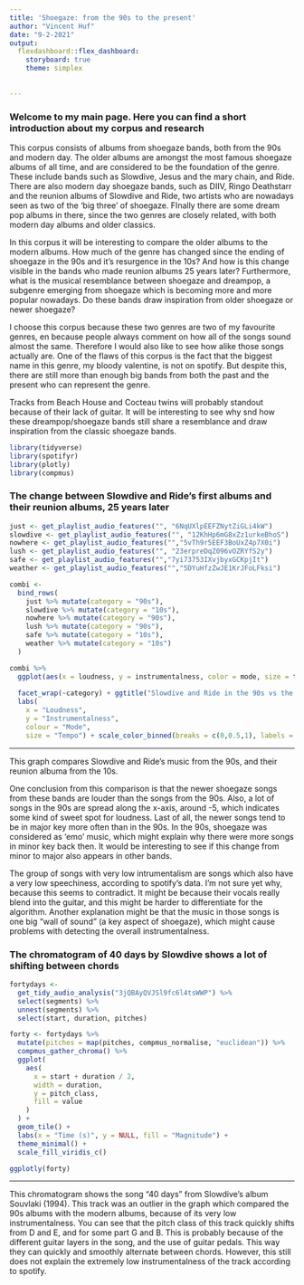 ```yaml
---
title: 'Shoegaze: from the 90s to the present'
author: "Vincent Huf"
date: "9-2-2021"
output: 
  flexdashboard::flex_dashboard:
    storyboard: true
    theme: simplex
  
    
---
```

### Welcome to my main page. Here you can find a short introduction about my corpus and research

This corpus consists of albums from shoegaze bands, both from the 90s and modern day. The older albums are amongst the most famous shoegaze albums of all time, and are considered to be the foundation of the genre. These include bands such as Slowdive, Jesus and the mary chain, and Ride. There are also modern day shoegaze bands, such as DIIV, Ringo Deathstarr and the reunion albums of Slowdive and Ride, two artists who are nowadays seen as two of the 'big three' of shoegaze. FInally there are some dream pop albums in there, since the two genres are closely related, with both modern day albums and older classics.

In this corpus it will be interesting to compare the older albums to the modern albums. How much of the genre has changed since the ending of shoegaze in the 90s and it's resurgence in the 10s? And how is this change visible in the bands who made reunion albums 25 years later? Furthermore, what is the musical resemblance between shoegaze and dreampop, a subgenre emerging from shoegaze which is becoming more and more popular nowadays. Do these bands draw inspiration from older shoegaze or newer shoegaze?

I choose this corpus because these two genres are two of my favourite genres, en because people always comment on how all of the songs sound almost the same. Therefore I would also like to see how alike those songs actually are. One of the flaws of this corpus is the fact that the biggest name in this genre, my bloody valentine, is not on spotify. But despite this, there are still more than enough big bands from both the past and the present who can represent the genre. 

Tracks from Beach House and Cocteau twins will probably standout because of their lack of guitar. It will be interesting to see why snd how these dreampop/shoegaze bands still share a resemblance and draw inspiration from the classic shoegaze bands.


```r
library(tidyverse)
library(spotifyr)
library(plotly)
library(compmus)
```
### The change between Slowdive and Ride's first albums and their reunion albums, 25 years later

```r
just <- get_playlist_audio_features("", "6NqUXlpEEFZNytZiGLi4kW")
slowdive <- get_playlist_audio_features("", "12KhHp6mG8xZz1urkeBhoS")
nowhere <- get_playlist_audio_features("","5vTh9r5EEF3BoUxZ4p7X0i")
lush <- get_playlist_audio_features("", "23erpreDqZ096vOZRYfS2y")
safe <- get_playlist_audio_features("","7yi73753IXvjbyxGCKpjIt")
weather <- get_playlist_audio_features("","5DYuHfzZwJE1KrJFoLFksi")

combi <-
  bind_rows(
    just %>% mutate(category = "90s"),
    slowdive %>% mutate(category = "10s"),
    nowhere %>% mutate(category = "90s"),
    lush %>% mutate(category = "90s"),
    safe %>% mutate(category = "10s"),
    weather %>% mutate(category = "10s")
  )
```

```r
combi %>%
  ggplot(aes(x = loudness, y = instrumentalness, color = mode, size = tempo)) + geom_point(alpha = 0.5) + 
  
  facet_wrap(~category) + ggtitle("Slowdive and Ride in the 90s vs the present")+ theme(plot.title = element_text(size = 15))+theme_light() +      
  labs(               
    x = "Loudness",
    y = "Instrumentalness",
    colour = "Mode",
    size = "Tempo") + scale_color_binned(breaks = c(0,0.5,1), labels = c("Minor",0.5,"Major")) + scale_size_continuous() + scale_x_continuous() + scale_y_continuous()
```





***

This graph compares Slowdive and Ride's music from the 90s, and their reunion albuma from the 10s.

One conclusion from this comparison is that the newer shoegaze songs from these bands are louder than the songs from the 90s. Also, a lot of songs in the 90s are spread along the x-axis, around -5, which indicates some kind of sweet spot for loudness. Last of all, the newer songs tend to be in major key more often than in the 90s. In the 90s, shoegaze was considered as 'emo' music, which might explain why there were more songs in minor key back then. It would be interesting to see if this change from minor to major also appears in other bands.

The group of songs with very low intrumentalism are  songs which also have a very low speechiness, according to spotify's data. I'm not sure yet why, because this seems to contradict. It might be because their vocals really blend into the guitar, and this might be harder to differentiate for the algorithm. Another explanation might be that the music in those songs is one big "wall of sound" (a key aspect of shoegaze), which might cause problems with detecting the overall instrumentalness. 

### The chromatogram of 40 days by Slowdive shows a lot of shifting between chords

```r
fortydays <-
  get_tidy_audio_analysis("3jQBAyQVJSl9fc6l4tsWWP") %>%
  select(segments) %>%
  unnest(segments) %>%
  select(start, duration, pitches)
```

```r
forty <- fortydays %>%
  mutate(pitches = map(pitches, compmus_normalise, "euclidean")) %>%
  compmus_gather_chroma() %>% 
  ggplot(
    aes(
      x = start + duration / 2,
      width = duration,
      y = pitch_class,
      fill = value
    )
  ) +
  geom_tile() +
  labs(x = "Time (s)", y = NULL, fill = "Magnitude") +
  theme_minimal() +
  scale_fill_viridis_c()

```
```r
ggplotly(forty)
```

***
This chromatogram shows the song "40 days" from Slowdive's album Souvlaki (1994). This track was an outlier in the graph which compared the 90s albums with the modern albums, because of its very low instrumentalness. You can see that the pitch class of this track quickly shifts from D and E, and for some part G and B. This is probably because of the different guitar layers in the song, and the use of guitar pedals. This way they can quickly and smoothly alternate between chords. However, this still does not explain the extremely low instrumentalness of the track according to spotify.
